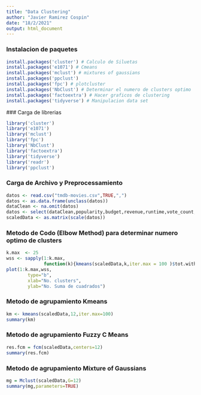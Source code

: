 ---
title: "Data Clustering"
author: "Javier Ramirez Cospin"
date: "18/2/2021"
output: html_document
---

### Instalacion de paquetes
```{r }
install.packages('cluster') # Calculo de Siluetas
install.packages('e1071') # Cmeans
install.packages('mclust') # mixtures of gaussians
install.packages('ppclust')
install.packages('fpc') # plotcluster
install.packages('NbClust') # Determinar el numero de clusters optimo
install.packages('factoextra') # Hacer graficos de clustering
install.packages('tidyverse') # Manipulacion data set
```
 ### Carga de librerias
```{r }
library('cluster')
library('e1071')
library('mclust')
library('fpc')
library('NbClust')
library('factoextra')
library('tidyverse')
library('readr')
library('ppclust')
```

### Carga de Archivo y Preprocessamiento
```{r }
datos <- read.csv("tmdb-movies.csv",TRUE,",")
datos <- as.data.frame(unclass(datos))
dataClean <- na.omit(datos)
datos <- select(dataClean,popularity,budget,revenue,runtime,vote_count,vote_average,release_year,budget_adj,revenue_adj)
scaledData <- as.matrix(scale(datos))
```
### Metodo de Codo (Elbow Method) para determinar numero optimo de clusters
``` {r }
k.max  <- 25
wss <- sapply(1:k.max, 
              function(k){kmeans(scaledData,k,iter.max = 100 )$tot.withinss})
plot(1:k.max,wss,
        type="b",
        xlab="No. clusters",
        ylab="No. Suma de cuadrados")
```
### Metodo de agrupamiento Kmeans
``` {r }
km <- kmeans(scaledData,12,iter.max=100)
summary(km)
```

### Metodo de agrupamiento Fuzzy C Means
``` {r }
res.fcm = fcm(scaledData,centers=12)
summary(res.fcm)
```

### Metodo de agrupamiento Mixture of Gaussians
``` {r }
mg = Mclust(scaledData,G=12)
summary(mg,parameters=TRUE)
```